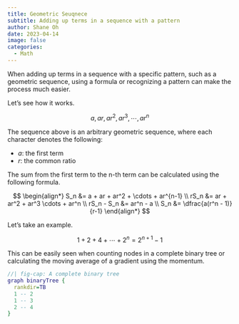 ```yaml
---
title: Geometric Seuqnece
subtitle: Adding up terms in a sequence with a pattern
author: Shane Oh
date: 2023-04-14
image: false
categories:
  - Math
---
```


```{=html}
<style>
.dot figure svg {
  width: 100% !important;
  max-width: 400px !important;
  max-height: 300px !important;
  background: red;
}
</style>
```
When adding up terms in a sequence with a specific pattern,
such as a geometric sequence, using a formula or recognizing a pattern can make the process much easier.

Let's see how it works.

$$
a, ar, ar^2, ar^3, \cdots, ar^n
$$

The sequence above is an arbitrary geometric sequence,
where each character denotes the following:

- $a$: the first term
- $r$: the common ratio

The sum from the first term to the n-th term can be calculated using the following formula.

$$
\begin{align*}
S_n &= a + ar + ar^2 + \cdots + ar^{n-1} \\
rS_n &= ar + ar^2 + ar^3 \cdots + ar^n \\
rS_n - S_n &= ar^n - a \\
S_n &= \dfrac{a(r^n - 1)}{r-1}
\end{align*}
$$

Let's take an example.

$$
1 + 2 + 4 + \cdots + 2^n = 2^{n+1} - 1
$$

This can be easily seen when counting nodes in a complete binary tree
or calculating the moving average of a gradient using the momentum.

::: {.dot}
```dot
//| fig-cap: A complete binary tree 
graph binaryTree {
  rankdir=TB
  1 -- 2
  1 -- 3
  2 -- 4
}
```
:::
<!-- 
digraph dfa {
  rankdir=LR

  "" [shape=none, width=0, height=0]
  A [shape=circle]
  B [shape=circle]
  C [shape=circle]
  D [shape=doublecircle]

  "" -> A
  A -> C [label=" 1 "]
  C -> A [label=" 1 "]

  A -> B [label=" 0 "]
  B -> A [label=" 0 "]

  B -> D [label=" 1 "]
  D -> B [label=" 1 "]

  C -> D [label=" 0 "]
  D -> C [label=" 0 "]
} -->